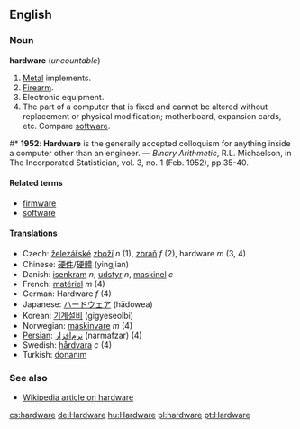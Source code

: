 ==English==
===Noun===
'''hardware''' (''uncountable'')

# [[Metal]] implements.
# [[Firearm]].
# Electronic equipment.
# The part of a computer that is fixed and cannot be altered without replacement or physical modification; motherboard, expansion cards, etc.  Compare [[software]].

#* '''1952''': '''Hardware''' is the generally accepted colloquism for anything inside a computer other than an engineer. &mdash; ''Binary Arithmetic'', R.L. Michaelson, in The Incorporated Statistician, vol. 3, no. 1 (Feb. 1952), pp 35-40.

====Related terms====
*[[firmware]]
*[[software]]

====Translations====
*Czech: [[železářství|železářské]] [[zboží]] ''n'' (1), [[zbraň]] ''f'' (2), hardware ''m'' (3, 4)
*Chinese: [[硬件]]/[[硬體]] (yingjian)
*Danish: [[isenkram]] ''n''; [[udstyr]] ''n'', [[maskinel]] ''c''
*French: [[matériel]] ''m'' (4)
*German: Hardware ''f'' (4)
*Japanese: [[ハードウェア]] (hādowea)
*Korean: [[기계설비]] (gigyeseolbi)
*Norwegian: [[maskinvare]] ''m'' (4)
*[[Persian]]: [[نرم‌افزار]] (narmafzar) (4)
*Swedish: [[hårdvara]] ''c'' (4)
*Turkish: [[donanım]]

===See also===
*[[w:Hardware|Wikipedia article on hardware]]

[[cs:hardware]]
[[de:Hardware]]
[[hu:Hardware]]
[[pl:hardware]]
[[pt:Hardware]]